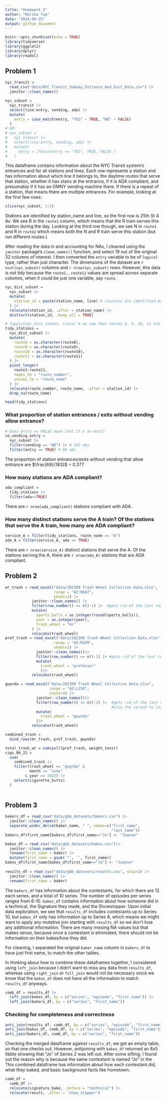 ```yaml
---
title: "Homework 2"
author: "Malika Top"
date: "2024-09-25"
output: github_document
---
```


```r
knitr::opts_chunk$set(echo = TRUE)
library(tidyverse)
library(ggplot2)
library(dplyr)
library(readxl)
```

## Problem 1
```r
nyc_transit = 
  read_csv("data/NYC_Transit_Subway_Entrance_And_Exit_Data.csv") |> 
  janitor::clean_names()

nyc_subset =
  nyc_transit |> 
  select(line:entry, vending, ada) |> 
  mutate(
    entry = case_match(entry, "YES" ~ TRUE, "NO" ~ FALSE)
  )
# OR:
# nyc_subset =
#   nyc_transit |> 
#   select(line:entry, vending, ada) |> 
#   mutate(
#     entry = ifelse(entry == "YES", TRUE, FALSE )
#   )
```
This dataframe contains information about the NYC Transit system's entrances
and for all stations and lines. Each row represents a station and has information 
about which line it belongs to, the daytime routes that serve that station, 
whether it has stairs at the entrance, if it is ADA compliant, and presumably 
if it has an OMNY vending machine there. If there is a repeat of a station, 
that means there are multiple entrances. For example, looking at the first few rows: 

```r
slice(nyc_subset, 1:3)
```
Stations are identified by station_name and line, so the first row is 25th St 4 Av.
We see R in the `route1` column, which means that the R train serves this station
during the day. Looking at the third row though, we see N in `route1` and R in 
`route2` which means both the N and R train serve this station (but run different
routes.)

After reading the data in and accounting for NAs, I cleaned using the `janitor` package's
`clean_names()` function, and select 19 out of the original 32 columns of interest.
I then converted the `entry` variable to be of `logical` type, rather than just
character. The dimensions of the dataset are `r ncol(nyc_subset)` columns and
`r nrow(nyc_subset)` rows. However, this data is not tidy because the `route1`...
`route11` values are spread across separate columns, when it could be just 
one variable, say `route`. 

```r
nyc_dist_subset = 
  nyc_subset |> 
  mutate(
    station_id = paste(station_name, line) # stations are identified both by name and by line 
  ) |> 
  relocate(station_id, .after = station_name) |> 
  distinct(station_id, .keep_all = TRUE)

# lapply(nyc_dist_subset, class) # we see that routes 8, 9, 10, 11 are `numeric` class
tidy_stations =
  nyc_dist_subset |> 
  mutate(
    route8 = as.character(route8),
    route9 = as.character(route9),
    route10 = as.character(route10),
    route11 = as.character(route11)
  ) |> 
  pivot_longer(
    route1:route11,
    names_to = "route_number",
    values_to = "route_name"
  ) |> 
  relocate(route_number, route_name, .after = station_id) |> 
  drop_na(route_name)

head(tidy_stations)
```

### What proportion of station entrances / exits without vending allow entrance?
```r
# Does entry == FALSE mean that it's an exit?
no_vending_entry = 
  nyc_subset |> 
  filter(vending == "NO") |> # 183 obs
  filter(entry == TRUE) # 69 obs
```
The proportion of station entrances/exits without vending 
that allow entrance are $\frac{69}{183}$ = 0.377

### How many stations are ADA compliant?
```r
ada_compliant = 
  tidy_stations |> 
  filter(ada==TRUE)
```
There are `r nrow(ada_compliant)` stations compliant with ADA.

### How many distinct stations serve the A train? Of the stations that serve the A train, how many are ADA compliant?
```r
service_A = filter(tidy_stations, route_name == "A")
ada_A = filter(service_A, ada == TRUE)
```
There are `r nrow(service_A)` distinct stations that serve the A. Of the 
stations serving the A, there are `r nrow(ada_A)` stations that are ADA
compliant.

## Problem 2

```r
mr_trash = read_excel("data/202309 Trash Wheel Collection Data.xlsx", 
                      range = "A2:N587", 
                      sheet=1) |> 
            janitor::clean_names() |> 
            filter(row_number() <= n()-1) |>  #gets rid of the last row which is totals
            mutate(
              sports_balls = as.integer(round(sports_balls)),
              year = as.integer(year),
              trash_wheel = "mr"
            ) |> 
            relocate(trash_wheel)
prof_trash = read_excel("data/202309 Trash Wheel Collection Data.xlsx", 
                      range = "A2:M109",
                      sheet=2) |> 
              janitor::clean_names()|> 
              filter(row_number() <= n()-1) |> #gets rid of the last row which is totals
              mutate(
                trash_wheel = "professor"
                )|> 
            relocate(trash_wheel)

gwynda = read_excel("data/202309 Trash Wheel Collection Data.xlsx", 
                    range = "A2:L159",
                    sheet=4) |> 
              janitor::clean_names()|> 
              filter(row_number() <= n()-2) |>  #gets rid of the last row which is totals
                                                #also the second to last which was just empty
              mutate(
                trash_wheel = "gwynda"
              )|> 
            relocate(trash_wheel)

combined_trash = 
  bind_rows(mr_trash, prof_trash, gwynda) 

```

```r
total_trash_wt = sum(pull(prof_trash, weight_tons))
cigs_06_22 = 
  sum(
    combined_trash |> 
    filter(trash_wheel == "gwynda" &
           month == "June" 
         & year == 2022) |> 
    select(cigarette_butts)
  )
  
```

## Problem 3

```r
bakers_df = read_csv("data/gbb_datasets/bakers.csv") |> 
  janitor::clean_names() |> 
  separate_wider_delim(baker_name, " ", names=c("first_name",
                                                "last_name")) 
bakers_df$first_name[bakers_df$first_name=="Jo"] <- "Joanne"  

bakes_df = read_csv("data/gbb_datasets/bakes.csv")|> 
  janitor::clean_names() |> 
  rename(first_name = baker) |> 
  mutate(first_name = gsub('"', '', first_name))
bakes_df$first_name[bakes_df$first_name=="Jo"] <- "Joanne"
           
results_df = read_csv("data/gbb_datasets/results.csv", skip=2) |> 
  janitor::clean_names() |> 
  rename(first_name = baker)
```
The `bakers_df` has information about the contestants, for which there are 12 each 
series, and a total of 10 series. The number of episodes per series ranges from
6-10. `bakes_df` contains information about how someone did in a technical, 
the Signature they made, and the Showstopper. Upon initial data exploration, we see that `results_df` includes contestants up to Series 10, but `bakes_df` only has 
information up to Series 8, which means we might want to apply any mutative join
starting with `results_df` so we don't lose any additional information. There are
many missing NA values but that makes sense, because once a contestant is 
eliminated, there should not be information on their bakes/how they did. 

For 
cleaning, I separated the original `baker_name` column in `bakers_df` to have 
just first name, to match the other tables. 

In thinking about how to combine these dataframes together, I considered using
`left_join` because I didn't want to miss any data from `results_df`, whereas
using `right_join` or `full_join` would not be necessary since we know that the
`bakes_df` does not have all the information to match `results_df` anyways. 

```r
comb_df = results_df |> 
  left_join(bakes_df, by = c("series", "episode", "first_name")) |> 
  left_join(bakers_df, by = c("series", "first_name"))
```
### Checking for completeness and correctness
```r
anti_join(results_df, comb_df, by = c("series", "episode", "first_name"))
anti_join(bakes_df, comb_df, by = c("series", "episode", "first_name"))
anti_join(bakers_df, comb_df, by = c("series", "first_name"))
```
Checking the merged dataframe against `results_df`, we get an empty table, so
that one checks out. However, antijoining with `bakes_df` returned an 8x5 tibble
showing that "Jo" of Series 2 was left out. After some sifting, I found out the
reason why is because the same contestant is named "Jo" in the 
This combined dataframe has information about how each contestant did, what they 
baked, and basic background facts like hometown. 
```r
comb_df = 
  comb_df |> 
  relocate(signature_bake, .before = "technical") |> 
  relocate(result, .after = "show_stopper")
```


